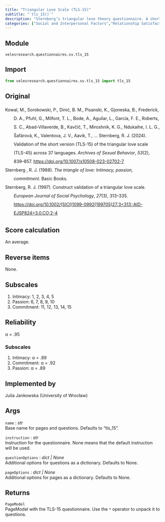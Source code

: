 ```yaml
---
title: "Triangular Love Scale (TLS-15)"
subtitle: "`tls_15()`"
description: "Sternberg’s triangular love theory questionnaire. A shorter version of TLS-45, that measures three components of love: intimacy, passion, and commitment."
categories: ["Social and Interpersonal Factors","Relationship Satisfaction"]
---
```


## Module
`velesresearch.questionnaires.sv.tls_15`

## Import
``` python
from velesresearch.questionnaires.sv.tls_15 import tls_15
```

## Original
<div class="csl-bib-body" style="line-height: 2; margin-left: 2em; text-indent:-2em;">
<div class="csl-entry">Kowal, M., Sorokowski, P., Dinić, B. M., Pisanski, K., Gjoneska, B., Frederick, D. A., Pfuhl, G., Milfont, T. L., Bode, A., Aguilar, L., García, F. E., Roberts, S. C., Abad-Villaverde, B., Kavčič, T., Miroshnik, K. G., Ndukaihe, I. L. G., Šafárová, K., Valentova, J. V., Aavik, T., … Sternberg, R. J. (2024). Validation of the short version (TLS-15) of the triangular love scale (TLS-45) across 37 languages. <i>Archives of Sexual Behavior</i>, <i>53</i>(2), 839–857. <https://doi.org/10.1007/s10508-023-02702-7></div>
<div class="csl-entry">Sternberg , R. J. (1988). <i>The triangle of love: Intimacy, passion, commitment.</i> Basic Books.</div>
<div class="csl-entry">Sternberg, R. J. (1997). Construct validation of a triangular love scale. <i>European Journal of Social Psychology</i>, <i>27</i>(3), 313–335. <https://doi.org/10.1002/(SICI)1099-0992(199705)27:3&lt;313::AID-EJSP824&gt;3.0.CO;2-4></div>
</div>

## Score calculation
An average.

## Reverse items
None.

## Subscales
1. Intimacy: 1, 2, 3, 4, 5
2. Passion: 6, 7, 8, 9, 10
3. Commitment: 11, 12, 13, 14, 15

## Reliability
α = .95

### Subscales
1. Intimacy: α = .89
2. Commitment: α = .92
3. Passion: α = .89

## Implemented by
Julia Jankowska (University of Wrocław)

## Args
`name` : *str*<br>
Base name for pages and questions. Defaults to "tls_15".

`instruction` : *str*<br>
Instruction for the questionnaire. None means that the default instruction will be used.

`questionOptions` : *dict | None*<br>
Additional options for questions as a dictionary. Defaults to None.

`pageOptions` : *dict | None*<br>
Additional options for pages as a dictionary. Defaults to None.


## Returns
`PageModel`<br>
PageModel with the TLS-15 questionnaire. Use the `*` operator to unpack it to questions.
